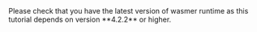 
<Callout type="warning" emoji="⚠️">
  Please check that you have the latest version of wasmer runtime as this
  tutorial depends on version **4.2.2** or higher.
</Callout>
